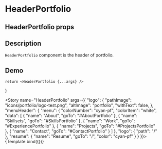 

<Meta title="HeaderPortfolio" component={HeaderPortfolio} />

# HeaderPortfolio

## HeaderPortfolio props
<ArgsTable of={HeaderPortfolio} />

## Description

`HeaderPortfolio` component is the header of portfolio.

## Demo

    return <HeaderPortfolio {...args} />
}

<Story name="HeaderPortfolio" args={{
    "logo": {
        "pathImage": "icons/portfolio/logo-test.png",
        "altImage": "portfolio",
        "withText": false,
    },
    "menuHeader": {
        "menu": {
            "colorNumber": "cyan-pf",
            "colorItem": "white",
            "data": [
                {
                    "name": "About",
                    "goTo": "#AboutPortfolio"
                },
                {
                    "name": "Skillsets",
                    "goTo": "#SkillsPortfolio"
                },
                {
                    "name": "Work",
                    "goTo": "#ExperiencePortfolio"
                },
                {
                    "name": "Projects",
                    "goTo": "#ProjectsPortfolio"
                },
                {
                    "name": "Contact",
                    "goTo": "#ContactPortfolio"
                }
            ]
        },
        "logo": {
            "path": "/"
        },
        "resume": {
            "name": "Resume",
            "goTo": "/",
            "color": "cyan-pf"
        }
    }
}}>
{Template.bind({})}
</Story>

